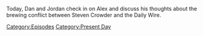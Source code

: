 {{DEFAULTSORT:
    #_EPISODE_0770:January 20, 2023
}}{{Episode
    | title           = January 20, 2023
    | caption         = [https://knowledgefight.libsyn.com/770-january-20-2023 Listen to this episode on Libsyn]
    | episodeNumber   = 770
    | length          = 01:40:05
    | airDate         = January 23, 2023
    | coverageDate    = January 20, 2023
    | episodeType     = [[:Category:Present Day|Present Day]]
    | appearance      = [[Steven Crowder]], [[Ben Shapiro]], [[Jeremy Boreing]], [[Matt Walsh]], [[Candace Owens]], [[Glenn Beck]], [[Harrison Smith]], [[Piers Morgan]]
    | previousEpisode = [[769: December 17, 2003]]
    | nextEpisode     = [[771: Formulaic Objections Part 15]]
}}

{{Stub}}

Today, Dan and Jordan check in on Alex and discuss his thoughts about the brewing conflict between Steven Crowder and the Daily Wire.

[[Category:Episodes]]
[[Category:Present Day]]
